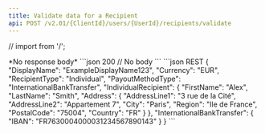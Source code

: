 ```yaml
---
title: Validate data for a Recipient
api: POST /v2.01/{ClientId}/users/{UserId}/recipients/validate
---
```


// import  from  '/';

<AccordionGroup>
<Accordion title="200">
*No response body*
</Accordion>
</AccordionGroup>

<AccordionGroup>
<Accordion title="400">
</Accordion>
</AccordionGroup>


<ResponseExample>
```json 200
// No body
```
</ResponseExample>

<RequestExample>
```json REST
{
    "DisplayName": "ExampleDisplayName123",
    "Currency": "EUR",
    "RecipientType": "Individual",
    "PayoutMethodType": "InternationalBankTransfer",
    "IndividualRecipient": {
        "FirstName": "Alex",
        "LastName": "Smith",
        "Address": {
            "AddressLine1": "3 rue de la Cité",
            "AddressLine2": "Appartement 7",
            "City": "Paris",
            "Region": "Ile de France",
            "PostalCode": "75004",
            "Country": "FR"
        }
    },
    "InternationalBankTransfer": {
        "IBAN": "FR7630004000031234567890143"
    }
}
```
</RequestExample>